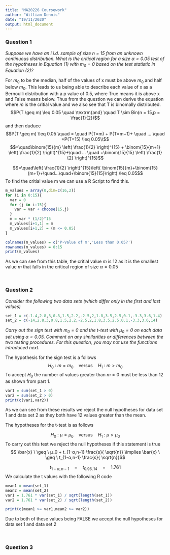 ```yaml
---
title: "MA20226 Coursework"
author: "William Dennis"
date: "19/11/2020"
output: html_document
---
```


### Question 1

*Suppose we have an i.i.d. sample of size n = 15 from an unknown continuous distribution. What is the critical region for a size $α=0.05$ test of the hypotheses in Equation (1) with $m_0=0$ based on the test statistic in Equation (2)?*
\

For $m_0$ to be the median, half of the values of x must be above $m_0$ and half below $m_0$. This leads to us being able to describe each value of x as a Bernoulli distribution with a p value of 0.5, where True means it is above x and False means below. Thus from the question we can derive the equation where $m$ is the critial value and we also see that T is binomally distributed.
$$P(T \geq m) \leq 0.05 \quad \textrm{and} \quad T \sim Bin(n = 15,p = \frac{1}{2})$$
and then duduce
$$P(T \geq m) \leq 0.05 \quad = \quad P(T=m) + P(T=m+1)+ \quad ... \quad +P(T=15) \leq 0.05\\$$
$$=\quad\binom{15}{m} \left( \frac{1}{2} \right)^{15} + \binom{15}{m+1} \left( \frac{1}{2} \right)^{15}+\quad ... \quad +\binom{15}{15} \left( \frac{1}{2} \right)^{15}$$

$$=\quad\left( \frac{1}{2} \right)^{15}\left( \binom{15}{m}+\binom{15}{m+1}+\quad...\quad+\binom{15}{15}\right) \leq 0.05$$
To find the critial value m we can use a R Script to find this.
```r
m_values = array(0,dim=c(16,2))
for (i in 0:15){
  var = 0
  for (j in i:15){
    var = var + choose(15,j)
  }
  m = var * (1/2)^15
  m_values[i+1,1] = m
  m_values[i+1,2] = (m <= 0.05)
}

colnames(m_values) = c('P-Value of m','Less than 0.05?')
rownames(m_values) = 0:15
print(m_values)
```
As we can see from this table, the critial value $m$ is 12 as it is the smallest value $m$ that falls in the critical region of size 	$\alpha = 0.05$ 

\

### Question 2

*Consider the following two data sets (which differ only in the first and last values)*

```r
set_1 = c(-1.4,2.8,3,0.8,1.5,2.2,-2.5,2,1.8,3.5,2.5,0.1,-3.3,3.6,1.4)
set_2 = c(-14,2.8,3,0.8,1.5,2.2,-2.5,2,1.8,3.5,2.5,0.1,-3.3,3.6,14)
```

*Carry out the sign test with $m_0=0$ and the t-test with $μ_0=0$ on each data set using $α=0.05$. Comment on any similarities or differences between the two testing procedures. For this question, you may not use the functions introduced next.*
\

The hypothesis for the sign test is a follows
$$H_0 \ : \ m=m_0 \quad \textrm{versus} \quad H_1 \ : \ m>m_0$$
To accept $H_0$ the number of values greater than $m=0$ must be less than 12 as shown from part 1.
```r
var1 = sum(set_1 > 0)
var2 = sum(set_2 > 0)
print(c(var1,var2))

```
As we can see from these results we reject the null hypotheses for data set 1 and data set 2 as they both have 12 values greater than the mean.


The hypotheses for the t-test is as follows

$$H_0 \ : \ μ=μ_0 \quad \textrm{versus} \quad H_1 \ : \ μ>μ_0$$
To carry out this test we reject the null hypotheses if this statement is true
$$ \bar{x} \ \geq \ μ_0 + t_{1-α,n-1} \frac{s}{ \sqrt{n}} \implies \bar{x} \ \geq \ t_{1-α,n-1} \frac{s}{ \sqrt{n}}$$

$$t_{1-α,n-1} \quad = \quad t_{0.95,14} \quad = \quad 1.761$$
We calculate the t values with the following R code
```r
mean1 = mean(set_1)
mean2 = mean(set_2)
var1 = 1.761 * var(set_1) / sqrt(length(set_1))
var2 = 1.761 * var(set_2) / sqrt(length(set_2))

print(c(mean1 >= var1,mean2 >= var2))
```
Due to both of these values being FALSE we accept the null hypotheses for data set 1 and data set 2

\

### Question 3









